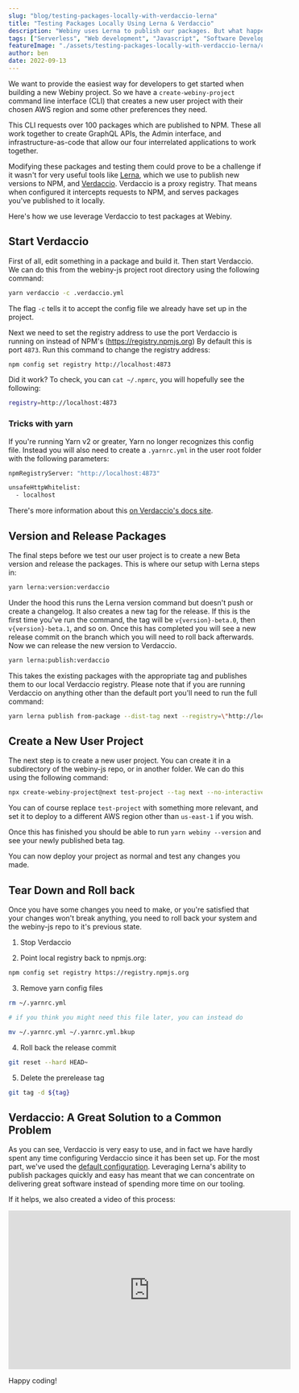 ```yaml
---
slug: "blog/testing-packages-locally-with-verdaccio-lerna"
title: "Testing Packages Locally Using Lerna & Verdaccio"
description: "Webiny uses Lerna to publish our packages. But what happens we have some changes to the Webiny project which we need to have tested thoroughly before publishing to NPM? In this case, we see how we can use Verdaccio to publish packages locally."
tags: ["Serverless", "Web development", "Javascript", "Software Development", "Monorepos"]
featureImage: "./assets/testing-packages-locally-with-verdaccio-lerna/cover.png"
author: ben
date: 2022-09-13
---
```


We want to provide the easiest way for developers to get started when building a new Webiny project. So we have a `create-webiny-project` command line interface (CLI) that creates a new user project with their chosen AWS region and some other preferences they need.

This CLI requests over 100 packages which are published to NPM. These all work together to create GraphQL APIs, the Admin interface, and infrastructure-as-code that allow our four interrelated applications to work together.

Modifying these packages and testing them could prove to be a challenge if it wasn't for very useful tools like [Lerna](https://lerna.js.org/), which we use to publish new versions to NPM, and [Verdaccio](https://verdaccio.org/). Verdaccio is a proxy registry. That means when configured it intercepts requests to NPM, and serves packages you've published to it locally.

Here's how we use leverage Verdaccio to test packages at Webiny.

## Start Verdaccio

First of all, edit something in a package and build it. Then start Verdaccio. We can do this from the webiny-js project root directory using the following command:

```bash
yarn verdaccio -c .verdaccio.yml
```

The flag `-c` tells it to accept the config file we already have set up in the project.

Next we need to set the registry address to use the port Verdaccio is running on instead of NPM's (https://registry.npmjs.org) By default this is port `4873`. Run this command to change the registry address:

```bash
npm config set registry http://localhost:4873
```

Did it work? To check, you can `cat ~/.npmrc`, you will hopefully see the following:

```bash ~/.npmrc
registry=http://localhost:4873
```

### Tricks with yarn

If you're running Yarn v2 or greater, Yarn no longer recognizes this config file. Instead you will also need to create a `.yarnrc.yml` in the user root folder with the following parameters:

```bash ~/.yarnrc.yml
npmRegistryServer: "http://localhost:4873"

unsafeHttpWhitelist:
  - localhost
```

There's more information about this [on Verdaccio's docs site](https://verdaccio.org/docs/setup-yarn/#yarn-berry-2x).

## Version and Release Packages

The final steps before we test our user project is to create a new Beta version and release the packages. This is where our setup with Lerna steps in:

```bash
yarn lerna:version:verdaccio
```

Under the hood this runs the Lerna version command but doesn't push or create a changelog. It also creates a new tag for the release. If this is the first time you've run the command, the tag will be `v{version}-beta.0`, then `v{version}-beta.1`, and so on. Once this has completed you will see a new release commit on the branch which you will need to roll back afterwards. Now we can release the new version to Verdaccio.

```bash
yarn lerna:publish:verdaccio
```

This takes the existing packages with the appropriate tag and publishes them to our local Verdaccio registry. Please note that if you are running Verdaccio on anything other than the default port you'll need to run the full command:

```bash
yarn lerna publish from-package --dist-tag next --registry=\"http://localhost:{port}\" --no-verify-access --no-verify-registry --yes
```

## Create a New User Project

The next step is to create a new user project. You can create it in a subdirectory of the webiny-js repo, or in another folder. We can do this using the following command:

```bash
npx create-webiny-project@next test-project --tag next --no-interactive "unsafeHttpWhitelist":["localhost"]}' --template-options '{"region":"us-east-1","storageOperations":"ddb"}'
```

You can of course replace `test-project` with something more relevant, and set it to deploy to a different AWS region other than `us-east-1` if you wish.

Once this has finished you should be able to run `yarn webiny --version` and see your newly published beta tag.

You can now deploy your project as normal and test any changes you made.

## Tear Down and Roll back

Once you have some changes you need to make, or you're satisfied that your changes won't break anything, you need to roll back your system and the webiny-js repo to it's previous state.

1. Stop Verdaccio

2. Point local registry back to npmjs.org:

```bash
npm config set registry https://registry.npmjs.org
```

3. Remove yarn config files
  
```bash
rm ~/.yarnrc.yml

# if you think you might need this file later, you can instead do 

mv ~/.yarnrc.yml ~/.yarnrc.yml.bkup
```

4. Roll back the release commit

```bash
git reset --hard HEAD~
```

5. Delete the prerelease tag

```bash
git tag -d ${tag}
```

## Verdaccio: A Great Solution to a Common Problem

As you can see, Verdaccio is very easy to use, and in fact we have hardly spent any time configuring Verdaccio since it has been set up. For the most part, we've used the [default configuration](https://github.com/webiny/webiny-js/blob/next/.verdaccio.yaml). Leveraging Lerna's ability to publish packages quickly and easy has meant that we can concentrate on delivering great software instead of spending more time on our tooling.

If it helps, we also created a video of this process:

<iframe width="560" height="315" src="https://www.youtube.com/embed/BJgabYXPbo4" title="YouTube video player" frameborder="0" allow="accelerometer; autoplay; clipboard-write; encrypted-media; gyroscope; picture-in-picture" allowfullscreen></iframe>

Happy coding!